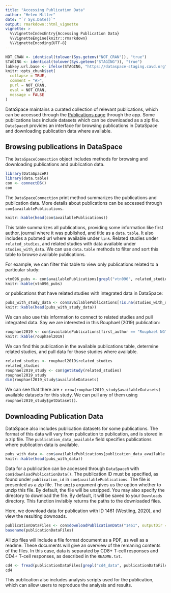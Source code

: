 ```yaml
---
title: "Accessing Publication Data"
author: "Helen Miller"
date: "`r Sys.Date()`"
output: rmarkdown::html_vignette
vignette: >
  %\VignetteIndexEntry{Accessing Publication Data}
  %\VignetteEngine{knitr::rmarkdown}
  %\VignetteEncoding{UTF-8}
---
```


```r
NOT_CRAN <- identical(tolower(Sys.getenv("NOT_CRAN")), "true")
STAGING <- identical(tolower(Sys.getenv("STAGING")), "true")
labkey.url.base <- ifelse(STAGING, "https://dataspace-staging.cavd.org", "https://dataspace.cavd.org")
knitr::opts_chunk$set(
  collapse = TRUE,
  comment = "#>",
  purl = NOT_CRAN,
  eval = NOT_CRAN,
  message = FALSE
)
```


DataSpace maintains a curated collection of relevant publications, which can be accessed through the [Publications page](https://dataspace.cavd.org/cds/CAVD/app.view?#learn/learn/Publication) through the app. Some publications laos include datasets which can be downloaded as a zip file. `DataSpaceR` provides an interface for browsing publications in DataSpace and downloading publication data where available. 

## Browsing publications in DataSpace

The `DataSpaceConnection` object includes methods for browsing and downloading publications and publication data. 

```r
library(DataSpaceR)
library(data.table)
con <- connectDS()
con
```

The `DataSpaceConnection` print method summarizes the publications and publication data. More details about publications can be accessed through `con$availablePublications`. 

```r
knitr::kable(head(con$availablePublications))
```

This table summarizes all publications, providing some information like first author, journal where it was published, and title as a `data.table`. It also includes a pubmed url where available under `link`. Related studies under `related_studies`, and related studies with data available under `studies_with_data`.  We can use `data.table` methods to filter and sort this table to browse available publications. 

For example, we can filter this table to view only publications related to a particular study:

```r
vtn096_pubs <- con$availablePublications[grepl("vtn096", related_studies)]
knitr::kable(vtn096_pubs)
```


or publications that have related studies with integrated data in DataSpace:

```r
pubs_with_study_data <- con$availablePublications[!is.na(studies_with_data)]
knitr::kable(head(pubs_with_study_data))
```

We can also use this information to connect to related studies and pull integrated data. Say we are interested in this Rouphael (2019) publication: 

```r
rouphael2019 <- con$availablePublications[first_author == "Rouphael NG"]
knitr::kable(rouphael2019)
```

We can find this publication in the available publications table, determine related studies, and pull data for those studies where available. 

```r
related_studies <- rouphael2019$related_studies
related_studies
rouphael2019_study <- con$getStudy(related_studies)
rouphael2019_study
dim(rouphael2019_study$availableDatasets)
```

We can see that there are `r nrow(rouphael2019_study$availableDatasets)` available datasets for this study. We can pull any of them using `rouphael2019_study$getDataset()`. 

## Downloading Publication Data


DataSpace also includes publication datasets for some publications. The format of this data will vary from publication to publication, and is stored in a zip file. The `publication_data_available` field specifies publications where publication data is available. 

```r
pubs_with_data <- con$availablePublications[publication_data_available == TRUE]
knitr::kable(head(pubs_with_data))
```

Data for a publication can be accessed through `DataSpaceR` with `con$downloadPublicationData()`. The publication ID must be specified, as found under `publication_id` in `con$availablePublications`. The file is presented as a zip file. The `unzip` argument gives us the option whether to unzip this file. By default, the file will be unzipped. You may also specify the directory to download the file. By default, it will be saved to your `Downloads` directory. This function invisibly returns the paths to the downloaded files. 

Here, we download data for publication with ID 1461 (Westling, 2020), and view the resulting downoads. 

```r
publicationDataFiles <- con$downloadPublicationData("1461", outputDir = tempdir(), unzip = TRUE, verbose = TRUE)
basename(publicationDataFiles)
```

All zip files will include a file format document as a PDF, as well as a readme. These documents will give an overview of the remaning contents of the files. In this case, data is separated by CD8+ T-cell responses and CD4+ T-cell responses, as described in the `README.txt`. 

```r
cd4 <- fread(publicationDataFiles[grepl("cd4_data", publicationDataFiles)])
cd4
```

This publication also includes analysis scripts used for the publication, which can allow users to reproduce the analysis and results. 


